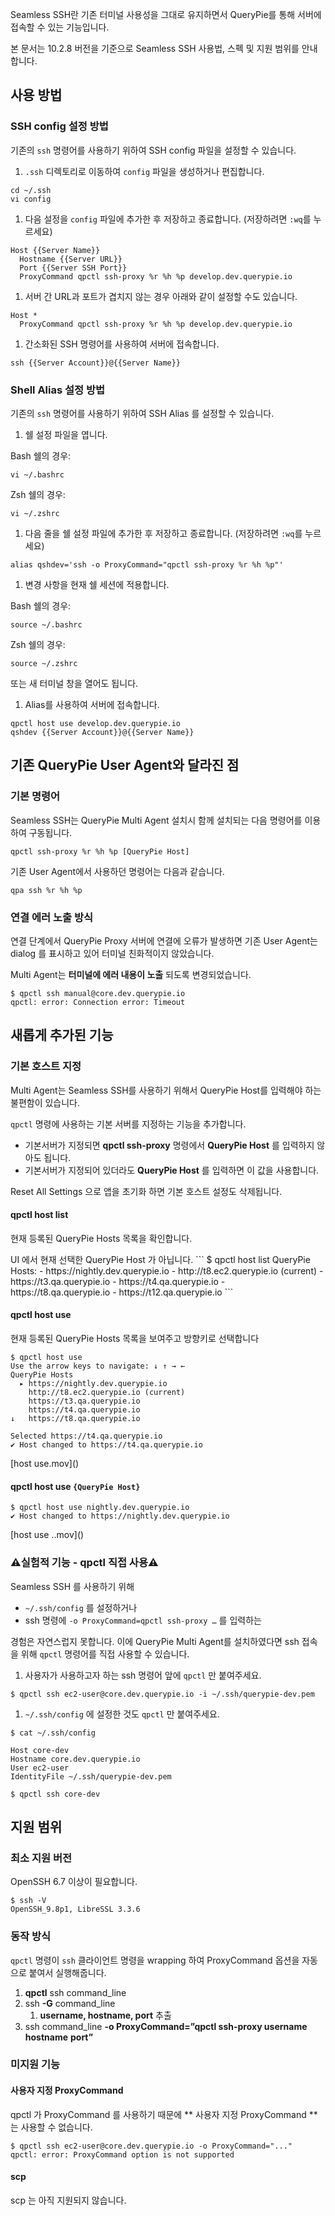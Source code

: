 
Seamless SSH란 기존 터미널 사용성을 그대로 유지하면서 QueryPie를 통해 서버에 접속할 수 있는 기능입니다.

본 문서는 10.2.8 버전을 기준으로 Seamless SSH 사용법, 스펙 및 지원 범위를 안내합니다.

## 사용 방법

### SSH config 설정 방법

기존의 `ssh` 명령어를 사용하기 위하여 SSH config 파일을 설정할 수 있습니다.


1. `.ssh` 디렉토리로 이동하여 `config` 파일을 생성하거나 편집합니다.
```
cd ~/.ssh
vi config
```

1. 다음 설정을 `config` 파일에 추가한 후 저장하고 종료합니다. (저장하려면 `:wq`를 누르세요)
```
Host {{Server Name}}
  Hostname {{Server URL}}
  Port {{Server SSH Port}}
  ProxyCommand qpctl ssh-proxy %r %h %p develop.dev.querypie.io
```

1. 서버 간 URL과 포트가 겹치지 않는 경우 아래와 같이 설정할 수도 있습니다.
```
Host *
  ProxyCommand qpctl ssh-proxy %r %h %p develop.dev.querypie.io
```

1. 간소화된 SSH 명령어를 사용하여 서버에 접속합니다.
```
ssh {{Server Account}}@{{Server Name}}
```


### Shell Alias 설정 방법

기존의 `ssh` 명령어를 사용하기 위하여 SSH Alias 를 설정할 수 있습니다.


1. 쉘 설정 파일을 엽니다.

Bash 쉘의 경우:
```
vi ~/.bashrc
```

Zsh 쉘의 경우:
```
vi ~/.zshrc
```

1. 다음 줄을 쉘 설정 파일에 추가한 후 저장하고 종료합니다. (저장하려면 `:wq`를 누르세요)
```
alias qshdev='ssh -o ProxyCommand="qpctl ssh-proxy %r %h %p"'
```

1. 변경 사항을 현재 쉘 세션에 적용합니다.

Bash 쉘의 경우:
```
source ~/.bashrc
```

Zsh 쉘의 경우:
```
source ~/.zshrc
```

또는 새 터미널 창을 열어도 됩니다.

1. Alias를 사용하여 서버에 접속합니다.
```
qpctl host use develop.dev.querypie.io
qshdev {{Server Account}}@{{Server Name}}
```


## 기존 QueryPie User Agent와 달라진 점

### 기본 명령어

Seamless SSH는 QueryPie Multi Agent 설치시 함께 설치되는 다음 명령어를 이용하여 구동됩니다.
```
qpctl ssh-proxy %r %h %p [QueryPie Host]
```

기존 User Agent에서 사용하던 명령어는 다음과 같습니다.
```
qpa ssh %r %h %p
```

### 연결 에러 노출 방식

연결 단계에서 QueryPie Proxy 서버에 연결에 오류가 발생하면 기존 User Agent는 dialog 를 표시하고 있어 터미널 친화적이지 않았습니다.

Multi Agent는  **터미널에 에러 내용이 노출** 되도록 변경되었습니다.
```
$ qpctl ssh manual@core.dev.querypie.io
qpctl: error: Connection error: Timeout
```

## 새롭게 추가된 기능

### 기본 호스트 지정

Multi Agent는 Seamless SSH를 사용하기 위해서 QueryPie Host를 입력해야 하는 불편함이 있습니다.

`qpctl` 명령에 사용하는 기본 서버를 지정하는 기능을 추가합니다.

* 기본서버가 지정되면  **qpctl ssh-proxy**  명령에서  **QueryPie Host**  를 입력하지 않아도 됩니다.
* 기본서버가 지정되어 있더라도  **QueryPie Host**  를 입력하면 이 값을 사용합니다.

<Callout type="info">
Reset All Settings 으로 앱을 초기화 하면 기본 호스트 설정도 삭제됩니다.
</Callout>

#### qpctl host list

현재 등록된 QueryPie Hosts 목록을 확인합니다.

<Callout type="important">
UI 에서 현재 선택한 QueryPie Host 가 아닙니다.
</Callout>
```
$ qpctl host list
QueryPie Hosts:
 - https://nightly.dev.querypie.io
 - http://t8.ec2.querypie.io (current)
 - https://t3.qa.querypie.io
 - https://t4.qa.querypie.io
 - https://t8.qa.querypie.io
 - https://t12.qa.querypie.io
```

#### qpctl host use

현재 등록된 QueryPie Hosts 목록을 보여주고 방향키로 선택합니다
```
$ qpctl host use
Use the arrow keys to navigate: ↓ ↑ → ←
QueryPie Hosts
  ▸ https://nightly.dev.querypie.io
    http://t8.ec2.querypie.io (current)
    https://t3.qa.querypie.io
    https://t4.qa.querypie.io
↓   https://t8.qa.querypie.io
```
```
Selected https://t4.qa.querypie.io
✔ Host changed to https://t4.qa.querypie.io
```
<p align="center">
<div>[host use.mov]()</div>
</p>

#### qpctl host use `{QueryPie Host}`

```
$ qpctl host use nightly.dev.querypie.io
✔ Host changed to https://nightly.dev.querypie.io
```
<p align="center">
<div>[host use ..mov]()</div>
</p>

### :warning:실험적 기능 - qpctl 직접 사용:warning:

Seamless SSH 를 사용하기 위해

* `~/.ssh/config` 를 설정하거나
* ssh 명령에 `-o ProxyCommand=qpctl ssh-proxy …` 를 입력하는

경험은 자연스럽지 못합니다. 이에 QueryPie Multi Agent를 설치하였다면 ssh 접속을 위해 `qpctl` 명령어를 직접 사용할 수 있습니다.


1. 사용자가 사용하고자 하는 ssh 명령어 앞에 `qpctl` 만 붙여주세요.
```
$ qpctl ssh ec2-user@core.dev.querypie.io -i ~/.ssh/querypie-dev.pem
```


1. `~/.ssh/config` 에 설정한 것도 `qpctl` 만 붙여주세요.
```
$ cat ~/.ssh/config

Host core-dev
Hostname core.dev.querypie.io
User ec2-user
IdentityFile ~/.ssh/querypie-dev.pem

$ qpctl ssh core-dev
```


## 지원 범위

### 최소 지원 버전

OpenSSH 6.7 이상이 필요합니다.
```
$ ssh -V
OpenSSH_9.8p1, LibreSSL 3.3.6
```

### 동작 방식

`qpctl` 명령이 `ssh` 클라이언트 명령을 wrapping 하여 ProxyCommand 옵션을 자동으로 붙여서 실행해줍니다.

1.  **qpctl**  ssh command_line
2. ssh  **-G**  command_line
    1.  **username, hostname, port**  추출
3. ssh command_line  **-o ProxyCommand=”qpctl ssh-proxy username**   **hostname**   **port”** 

### 미지원 기능

#### 사용자 지정 ProxyCommand

qpctl 가 ProxyCommand 를 사용하기 때문에 ** 사용자 지정 ProxyCommand ** 는 사용할 수 없습니다.
```
$ qpctl ssh ec2-user@core.dev.querypie.io -o ProxyCommand="..."
qpctl: error: ProxyCommand option is not supported
```

#### scp

scp 는 아직 지원되지 않습니다.
